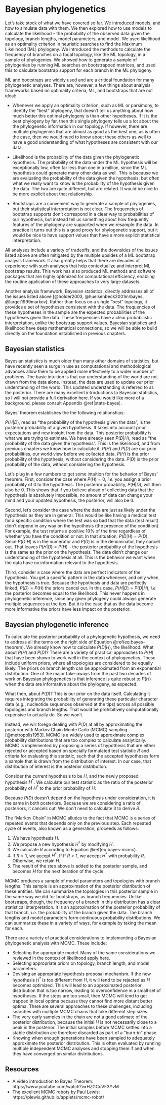 # Bayesian phylogenetics

Let's take stock of what we have covered so far. We introduced models, and how to simulate data with them. We then explored how to use models to calculate the likelihood -- the probability of the observed data given the topology, branch lengths, model parameters, and model. We used likelihood as an optimality criterion in heuristic searches to find the Maximum Likelihood (ML) phylogeny. We introduced the methods to calculate the frequency of branches on a focal topology, like the ML topology, in a sample of phylogenies. We showed how to generate a sample of phylogenies by running ML searches on bootstrapped matrices, and used this to calculate bootstrap support for each branch in the ML phylogeny.

ML and bootstraps are widely used and are a critical foundation for many phylogenetic analyses. There are, however, a few things about analysis frameworks  based on optimality criteria, ML, and bootstraps that are not ideal:

- Whenever we apply an optimality criterion, such as ML or parsimony, to identify the "best" phylogeny, that doesn't tell us anything about how much better this optimal phylogeny is than other hypotheses. If it is the best phylogeny by far, then this single phylogeny tells us a lot about the the phylogenetic information in our topology. If however, there are multiple phylogenies that are almost as good as the best one, as is often the case, then we would need to know about these others as well to have a good understanding of what hypotheses are consistent with our data.

- Likelihood is the probability of the data given the phylogenetic hypothesis. The probability of the data under the ML hypothesis will be exceptionally low, often far less than one in a million, since the ML hypothesis could generate many other data as well. This is because we are evaluating the probability of the data given the hypothesis, but often what we really want to know is the probability of the hypothesis given the data. The two are quite different, but are related. It would be nice to be more explicit about that relationship.

- Bootstraps are a convenient way to generate a sample of phylogenies, but their statistical interpretation is not clear. The frequencies of bootstrap supports don't correspond in a clear way to probabilities of our hypothesis, but instead tell us something about how frequently features of the phylogeny are supported when we resample the data. In practice it turns out this is a good proxy for phylogenetic support, but it would be nice to have support values that have a more explicit statistical interpretation.

All analyses include a variety of tradeoffs, and the downsides of the issues listed above are often mitigated by the multiple upsides of a ML bootstrap analysis framework. It also greatly helps that there are decades of experience with such analyses that help contextualize and interpret ML bootstrap results. This work has also produced ML methods and software packages that are highly optimized for computational efficiency, enabling the routine application of these approaches to very large datasets.

Another analysis framework, Bayesian statistics, directly addresses all of the issues listed above [@holder2003, @huelsenbeck2001mrbayes, @larget1999markov]. Rather than focus on a single "best" topology, it provides a set of hypotheses consistent with the data. The frequencies of these hypotheses in the sample are the expected probabilities of the hypotheses given the data. These frequencies have a clear probabilistic interpretation, unlike the bootstrap support values. Bayesian statistics and likelihood have deep mathematical connections, so we will be able to build directly on the foundation established in previous chapters. 

## Bayesian statistics

Bayesian statistics is much older than many other domains of statistics, but have recently seen a surge in use as computational and methodological advances allow them to be applied more effectively to a wider number of problems. The basic intuition is that our understanding of the world are not drawn from the data alone. Instead, the data are used to update our prior understanding of the world. This updated understanding is referred to as the posterior. There are many excellent introductions to Bayesian statistics, so I will not provide a full derivation here. If you would like more of a background, please consult Appendix \@ref(stats-bayes).

Bayes' theorem establishes the the following relationships:

\begin{equation} 
  P(H|D) = \frac{P(D|H)P(H)}{P(D)} 
  (\#eq:bayes-theorem)
\end{equation}

$P(H|D)$, read as "the probability of the hypothesis given the data", is the posterior probability of a given hypothesis. It takes into account prior expectations and new insight from the data. This posterior probability is what we are trying to estimate. We have already seen $P(D|H)$, read as "the probability of the data given the hypothesis". This is the likelihood, and from previous chapters we know how to calculate it. $P(H)$ and $P(D)$ are our prior probabilities, our world view before we collected data. $P(H)$ is the prior probability of the hypothesis, without considering the data. $P(D)$ is the prior probability of the data, without considering the hypothesis.

Let's plug in a few numbers to get some intuition for the behavior of Bayes' theorem. First, consider the case where $P(H)=0$, *i.e.* you assign a prior probability of $0$ to the hypothesis. The posterior probability, $P(H|D)$, will then also be $0$. This shows that if you believe ahead of collecting data that the hypothesis is absolutely impossible, no amount of data can change your mind and your updated hypothesis, the posterior, will also be $0$. 

Second, let's consider the case where the data are just as likely under the hypothesis as they are in general. This would be like having a medical test for a specific condition where the test was so bad that the data (test result) didn't depend in any way on the hypothesis (the presence of the condition). For example, the test returns a positive 10% of the time regardless of whether you have the condition or not. In that situation, $P(D|H)=P(D)$. Since $P(D|H)$ is in the numerator and $P(D)$ is in the denominator, they cancel out. That leaves $P(H|D)=P(H)$ -- the posterior probability of the hypothesis is the same as the prior on the hypothesis. The data didn't change our understanding of the hypothesis at all. This is the behavior we want when the data have no information relevant to the hypothesis.

Third, consider a case where the data are perfect indicators of the hypothesis. You get a specific pattern in the data whenever, and only when, the hypothesis is true. Because the hypothesis and data are perfectly linked, $P(D)=P(H)$ the priors cancel out. In this case, $P(H|D)=P(D|H)$, *i.e.* the posterior becomes equal to the likelihood. This never happens in phylogenetic inference, since any given phylogeny could always generate multiple sequences at the tips. But it is the case that as the data become more informative the priors have less impact on the posterior.

## Bayesian phylogenetic inference

To calculate the posterior probability of a phylogenetic hypothesis, we need to address all the terms on the right side of Equation \@ref(eq:bayes-theorem). We already know how to calculate $P(D|H)$, the likelihood. What about $P(H)$ and $P(D)$? There are a variety of practical approaches to $P(H)$ that have been shown to work well in the context of phylogenetics. These include uniform priors, where all topologies are considered to be equally likely. The priors on branch length can be approximated from an exponential distribution. One of the major take-aways from the past two decades of work on Bayesian phylogenetics is that inference is quite robust to $P(H)$ when the data are informative about the phylogeny, as expected.

What then, about $P(D)$? This is our prior on the data itself. Calculating it requires integrating the probability of generating these particular character data (*e.g.*, nucleotide sequences observed at the tips) across all possible topologies and branch lengths. That would be prohibitively computationally expensive to actually do. So we won't.

Instead, we will forego dealing with $P(D)$ at all by approximating the posterior with Markov Chain Monte Carlo (MCMC) sampling [@metropolis1953]. MCMC is a widely used to approximate complex probability distributions that are too complex to calculate analytically. MCMC is implemented by proposing a series of hypothesis that are either rejected or accepted based on specially formulated test statistic $R$ and criteria for evaluating this statistic, such that the accepted hypotheses form a sample that is drawn from the distribution of interest. In our case, that distribution of interest is the posterior distribution.

Consider the current hypothesis to be $H$, and the newly proposed hypothesis $H^*$. We calculate our test statistic as the ratio of the posterior probability of $H^*$ to the prior probability of $H$:

\begin{equation} 
  R = \frac{P(D|H^*)P(H^*)}{P(D)} \frac{P(D)}{P(D|H)P(H)} = \frac{P(D|H^*)P(H^*)}{P(D|H)P(H)}
  (\#eq:bayes-mcmc)
\end{equation}


Because $P(D)$ doesn't depend on the hypothesis under consideration, it is the same in both posteriors. Because we are considering a ratio of posteriors, it cancels out. We don't need to calculate it to derive $R$.

The "Markov Chain" in MCMC alludes to the fact that MCMC is a series of repeated events that depends only on the previous step. Each repeated cycle of events, also known as a generation, proceeds as follows:

1. We have hypothesis $H$.
2. We propose a new hypothesis $H^*$ by modifying $H$.
3. We calculate $R$ according to Equation \@ref(eq:bayes-mcmc).
4. If $R>1$, we accept $H^*$. If If $R<1$, we accept $H^*$ with probability $R$. Otherwise, we retain $H$.
5. The result of the step above is added to the posterior sample, and becomes $H$ for the next iteration of the cycle.

MCMC produces a sample of model parameters and topologies with branch lengths. This sample is an approximation of the posterior distribution of these entities. We can summarize the topologies in this posterior sample in the same way we did for bootstraps, as branch frequencies. Unlike bootstraps, though, the frequency of a branch in this distribution has a clear statistical interpretation. It is an approximation of the posterior probability of that branch, *i.e.* the probability of the branch given the data. The branch lengths and model parameters form continuous probability distributions. We can summarize these in a variety of ways, for example by taking the mean for each.

There are a variety of practical considerations to implementing a Bayesian phylogenetic analysis with MCMC. These include:

- Selecting the appropriate model. Many of the same considerations we reviewed in the context of likelihood apply here. 
- Selecting appropriate priors on topology, branch length, and model parameters.
- Devising an appropriate hypothesis proposal mechanism. If the new hypothesis $H^*$ is too different from $H$, it will tend to be rejected as $H$ becomes optimized. This will lead to an approximated posterior distribution that is too narrow, leading to overconfidence in a small set of hypotheses. If the steps are too small, then MCMC will tend to get trapped in local optima because they cannot find more distant better optima. There are several approaches to these challenges, including searches with multiple MCMC chains that take different step sizes.
- The very early samples in the chain are not a good estimate of the posterior distribution, because the initial $H$ is 
not necessarily close to a peak in the posterior. The initial samples before MCMC settles into a stable distribution are therefore discarded as part of a "burn-in" phase.
- Knowing when enough generations have been sampled to adequately approximate the posterior distribution. This is often evaluated by running multiple independent MCMC analyses and stopping them if and when they have converged on similar distributions.


## Resources

- A video introduction to Bayes Theorem: https://www.youtube.com/watch?v=HZGCoVF3YvM
- The excellent MCMC robots by Paul Lewis: https://plewis.github.io/applets/mcmc-robot/